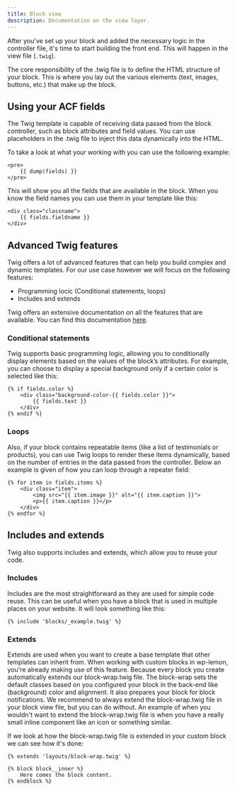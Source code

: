 ```yaml
---
title: Block view
description: Documentation on the view layer.
---
```


After you've set up your block and added the necessary logic in the controller file, 
it's time to start building the front end. This will happen in the view file (`.twig`). 

The core responsibility of the .twig file is to define the HTML structure of your block. 
This is where you lay out the various elements (text, images, buttons, etc.) that make up the block.

## Using your ACF fields
The Twig template is capable of receiving data passed from the block controller, 
such as block attributes and field values. You can use placeholders in the .twig file to inject this data dynamically into the HTML.

To take a look at what your working with you can use the following example:

```twig
<pre>
    {{ dump(fields) }}
</pre>
```
This will show you all the fields that are available in the block. When you know the field names you can use them in your template like this:

```twig
<div class="classname">
    {{ fields.fieldname }}
</div>
```

## Advanced Twig features
Twig offers a lot of advanced features that can help you build complex and dynamic templates. For our use case however we will focus on the following features:
- Programming locic (Conditional statements, loops)
- Includes and extends

Twig offers an extensive documentation on all the features that are available. You can find this documentation [here](https://twig.symfony.com/doc/).

### Conditional statements
Twig supports basic programming logic, allowing you to conditionally display elements based on the values of the block’s attributes. 
For example, you can choose to display a special background only if a certain color is selected like this:

```twig
{% if fields.color %}
    <div class="background-color-{{ fields.color }}">
        {{ fields.text }}
    </div>
{% endif %}
```

### Loops
Also, if your block contains repeatable items (like a list of testimonials or products), 
you can use Twig loops to render these items dynamically, based on the number of entries in the data passed from the controller.
Below an example is given of how you can loop through a repeater field:

```twig
{% for item in fields.items %}
    <div class="item">
        <img src="{{ item.image }}" alt="{{ item.caption }}">
        <p>{{ item.caption }}</p>
    </div>
{% endfor %}
```

## Includes and extends
Twig also supports includes and extends, which allow you to reuse your code.

### Includes
Includes are the most straightforward as they are used for simple code reuse.
This can be useful when you have a block that is used in multiple places on your website.
It will look something like this:
```twig
{% include 'blocks/_example.twig' %}
```

### Extends
Extends are used when you want to create a base template that other templates can inherit from. 
When working with custom blocks in wp-lemon, you're already making use of this feature. 
Because every block you create automatically extends our block-wrap.twig file. 
The block-wrap sets the default classes based on you configured your block in the back-end like (background) color and alignment. 
It also prepares your block for block notifications.
We recommend to always extend the block-wrap.twig file in your block view file, but you can do without.
An example of when you wouldn't want to extend the block-wrap.twig file is when you have a really small inline component like an icon or something similar.

If we look at how the block-wrap.twig file is extended in your custom block we can see how it's done:
```twig
{% extends 'layouts/block-wrap.twig' %}

{% block block__inner %}
    Here comes the block content.
{% endblock %}
```